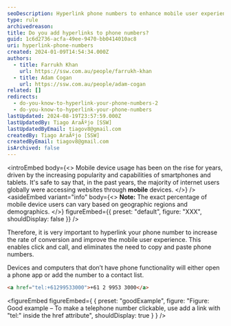 ```yaml
---
seoDescription: Hyperlink phone numbers to enhance mobile user experience and increase conversion rates with a single click.
type: rule
archivedreason:
title: Do you add hyperlinks to phone numbers?
guid: 1c6d2736-acfa-49ee-9470-bb0414010ac8
uri: hyperlink-phone-numbers
created: 2024-01-09T14:54:34.000Z
authors:
  - title: Farrukh Khan
    url: https://ssw.com.au/people/farrukh-khan
  - title: Adam Cogan
    url: https://ssw.com.au/people/adam-cogan
related: []
redirects:
  - do-you-know-to-hyperlink-your-phone-numbers-2
  - do-you-know-to-hyperlink-your-phone-numbers
lastUpdated: 2024-08-19T23:57:59.000Z
lastUpdatedBy: Tiago AraÃºjo [SSW]
lastUpdatedByEmail: tiagov8@gmail.com
createdBy: Tiago AraÃºjo [SSW]
createdByEmail: tiagov8@gmail.com
isArchived: false
---
```


<introEmbed
  body={<>
Mobile device usage has been on the rise for years, driven by the increasing popularity and capabilities of smartphones and tablets. It's safe to say that, in the past years, the majority of internet users globally were accessing websites through **mobile** devices.
  </>}
/>
<asideEmbed
  variant="info"
  body={<>
    **Note:** The exact percentage of mobile device users can vary based on geographic regions and demographics.
  </>}
  figureEmbed={{
    preset: "default",
    figure: "XXX",
    shouldDisplay: false
  }}
/>

Therefore, it is very important to hyperlink your phone number to increase the rate of conversion and improve the mobile user experience. This enables click and call, and eliminates the need to copy and paste phone numbers.

Devices and computers that don’t have phone functionality will either open a phone app or add the number to a contact list.

```html
<a href="tel:+61299533000">+61 2 9953 3000</a>
```

<figureEmbed figureEmbed={ {
  preset: "goodExample",
  figure: "Figure: Good example – To make a telephone number clickable, use add a link with \"tel:\" inside the href attribute",
  shouldDisplay: true
} } />
